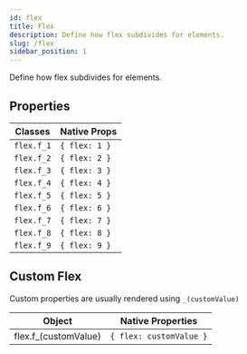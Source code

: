 ```yaml
---
id: flex
title: Flex
description: Define how flex subdivides for elements.
slug: /flex
sidebar_position: 1
---
```


Define how flex subdivides for elements.

## Properties

<div class="scrollable-box">

| Classes    | Native Props  |
| ---------- | ------------- |
| `flex.f_1` | `{ flex: 1 }` |
| `flex.f_2` | `{ flex: 2 }` |
| `flex.f_3` | `{ flex: 3 }` |
| `flex.f_4` | `{ flex: 4 }` |
| `flex.f_5` | `{ flex: 5 }` |
| `flex.f_6` | `{ flex: 6 }` |
| `flex.f_7` | `{ flex: 7 }` |
| `flex.f_8` | `{ flex: 8 }` |
| `flex.f_9` | `{ flex: 9 }` |

</div>

## Custom Flex

Custom properties are usually rendered using `_(customValue)`

| Object                | Native Properties       |
| --------------------- | ----------------------- |
| flex.f_(customValue)  | `{ flex: customValue }` |
